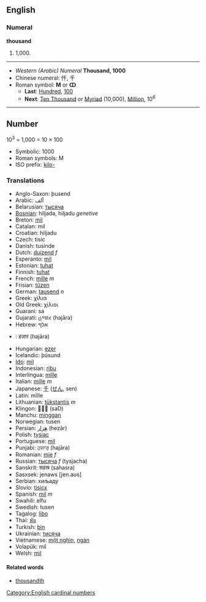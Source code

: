 ==English==

===Numeral===
'''thousand'''
# 1,000.

----

*''Western (Arabic) Numeral'' '''Thousand, 1000'''
*Chinese numeral: 仟, 千
*Roman symbol: '''M''' or '''ↀ'''
**'''Last''': [[Hundred]], [[100]]
**'''Next''': [[Ten Thousand]] or [[Myriad]] (10,000), [[Million]], 10<sup>6</sup>

----

==Number==

10<sup>3</sup> = 1,000 = 10 &times; 100

*Symbolic: 1000
*Roman symbols: M 
*ISO prefix: [[kilo-]]

===Translations===
*Anglo-Saxon: þusend
*Arabic: ألف
*Belarusian: [[тысяча]]
*[[Bosnian]]: hiljada, hiljadu ''genetive''
*Breton: [[mil]]
*Catalan: mil
*Croatian: hiljadu
*Czech:  tisíc
*Danish: tusinde
*Dutch: [[duizend]] ''f''
*Esperanto: [[mil]]
*Estonian: [[tuhat]]
*Finnish: [[tuhat]]
*French: [[mille]] ''m''
*Frisian: [[tûzen]]
*German: [[tausend]] ''n''
*Greek: χίλια
*Old Greek: χίλιοι
*Guarani: sa
*Gujarati: હજાર (hajāra)
*Hebrew: אלף
*{{hi}}: हज़ार (hajāra)
*Hungarian: [[ezer]]
*Icelandic: þúsund
*[[Ido]]: [[mil]]
*Indonesian: [[ribu]]
*Interlingua: [[mille]]
*Italian: [[mille]] ''m''
*Japanese: [[千]] ([[せん]], sen)
*Latin: mīlle
*Lithuanian: [[tūkstantis]] ''m''
*Klingon:  (saD)
*Manchu: [[minggan]]
*Norwegian: tusen
*Persian: [[هِزار]] (hezār)
*Polish: [[tysiąc]]
*Portuguese: [[mil]]
*Punjabi: ਹਜਾਰ (hajāra)
*Romanian: [[mie]] ''f''
*Russian: [[тысяча]] ''f''  (tysjacha)
*Sanskrit: सहस्र (sahasra)
*Sasxsek: jenaws [jen.aʊs]
*Serbian: хиљаду
*Slovio: [[tisicx]]
*Spanish: [[mil]] ''m''
*Swahili: elfu
*Swedish: tusen
*Tagalog: [[libo]]
*Thai: [[พัน]]
*Turkish: [[bin]]
*Ukrainian: [[тисяча]]
*Vietnamese: [[một nghìn]], [[ngàn]]
*Volapük: mil
*Welsh: [[mil]]

====Related words====

*[[thousandth]]

[[Category:English cardinal numbers]]